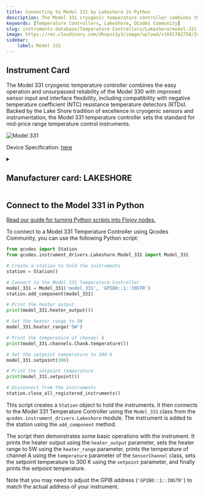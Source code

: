 ```yaml
---
title: Connecting to Model 331 by Lakeshore in Python
description: The Model 331 cryogenic temperature controller combines the easy operation and unsurpassed reliability of the Model 330 with improved sensor input and interface flexibility, including compatibility with negative temperature coefficient (NTC) resistance temperature detectors (RTDs). Backed by the Lake Shore tradition of excellence in cryogenic sensors and instrumentation, the Model 331 temperature controller sets the standard for mid-price range temperature control instruments.
keywords: [Temperature Controllers, Lakeshore, QCodes Community] 
slug: instruments-database/Temperature Controllers/Lakeshore/model-331 
image: https://res.cloudinary.com/dhopxs1y3/image/upload/v1691782758/Instruments/Temperature%20Controllers/Model-331/Model-331.png
sidebar:
    label: Model 331 
---
```



## Instrument Card

The Model 331 cryogenic temperature controller combines the easy operation and unsurpassed reliability of the Model 330 with improved sensor input and interface flexibility, including compatibility with negative temperature coefficient (NTC) resistance temperature detectors (RTDs). Backed by the Lake Shore tradition of excellence in cryogenic sensors and instrumentation, the Model 331 temperature controller sets the standard for mid-price range temperature control instruments.

![Model 331](https://res.cloudinary.com/dhopxs1y3/image/upload/v1691782758/Instruments/Temperature%20Controllers/Model-331/Model-331.png)

Device Specification: [here](https://www.lakeshore.com/docs/default-source/product-downloads/331_manual.pdf?sfvrsn=5ed3bf08_1)

<details style={{ marginTop: "15px"}}>
<summary><h2 style={{display:'inline'}}>Manufacturer card: LAKESHORE</h2></summary>

![LAKESHORE](https://res.cloudinary.com/dhopxs1y3/image/upload/v1692813206/Instruments/Vendor%20Logos/Lakeshore_Cryotronics.png)

Supporting advanced scientific research, Lake Shore is a leading global innovator in measurement and control solutions.

- Headquarters: Westerville, Ohio, USA
- Yearly Revenue (millions, USD): 21.4
- Vendor Website: [here](https://www.lakeshore.com/home)

</details>


<FeaturedInstrumentVideo category="TEMPERATURE_CONTROLLERS" />

## Connect to the Model 331 in Python

[Read our guide for turning Python scripts into Flojoy nodes.](https://docs.flojoy.ai/contribution/blocks/custom-flojoy-block/)



<Tabs>
<TabItem value="Flojoy" label="Flojoy" className="flojoy-instrument-tabs">

<SectionsCard category="TEMPERATURE_CONTROLLERS" manufacturer="Lakeshore"></SectionsCard>

</TabItem>
<TabItem value="QCodes Community" label="QCodes Community">

To connect to a Model 331 Temperature Controller using Qcodes Community, you can use the following Python script:

```python
from qcodes import Station
from qcodes.instrument_drivers.Lakeshore.Model_331 import Model_331

# Create a station to hold the instruments
station = Station()

# Connect to the Model 331 Temperature Controller
model_331 = Model_331('model_331', 'GPIB0::1::INSTR')
station.add_component(model_331)

# Print the heater output
print(model_331.heater_output())

# Set the heater range to 5W
model_331.heater_range('5W')

# Print the temperature of channel A
print(model_331.channels.ChanA.temperature())

# Set the setpoint temperature to 300 K
model_331.setpoint(300)

# Print the setpoint temperature
print(model_331.setpoint())

# Disconnect from the instruments
station.close_all_registered_instruments()
```

This script creates a `Station` object to hold the instruments. It then connects to the Model 331 Temperature Controller using the `Model_331` class from the `qcodes.instrument_drivers.Lakeshore` module. The instrument is added to the station using the `add_component` method.

The script then demonstrates some basic operations with the instrument. It prints the heater output using the `heater_output` parameter, sets the heater range to 5W using the `heater_range` parameter, prints the temperature of channel A using the `temperature` parameter of the `SensorChannel` class, sets the setpoint temperature to 300 K using the `setpoint` parameter, and finally prints the setpoint temperature.

Note that you may need to adjust the GPIB address (`'GPIB0::1::INSTR'`) to match the actual address of your instrument.

</TabItem>
</Tabs>